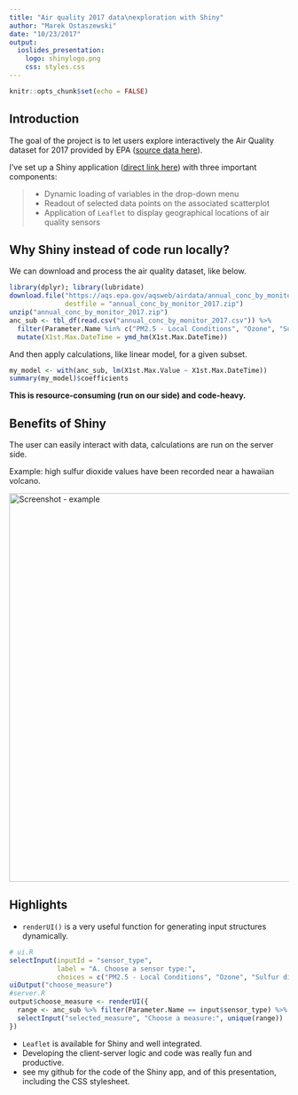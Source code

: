 ```yaml
---
title: "Air quality 2017 data\nexploration with Shiny"
author: "Marek Ostaszewski"
date: "10/23/2017"
output:
  ioslides_presentation:
    logo: shinylogo.png
    css: styles.css
---
```


```r
knitr::opts_chunk$set(echo = FALSE)
```

## Introduction

The goal of the project is to let users explore interactively the Air Quality dataset for 2017 provided by EPA ([source data here](https://www.epa.gov/outdoor-air-quality-data)). 

I've set up a Shiny application ([direct link here](https://mjostaszewski.shinyapps.io/DevDatP_W4/)) with three important components:

> - Dynamic loading of variables in the drop-down menu
> - Readout of selected data points on the associated scatterplot
> - Application of `Leaflet` to display geographical locations of air quality sensors

## Why Shiny instead of code run locally? {.codefont}

We can download and process the air quality dataset, like below.
```r
library(dplyr); library(lubridate)
download.file("https://aqs.epa.gov/aqsweb/airdata/annual_conc_by_monitor_2017.zip",
              destfile = "annual_conc_by_monitor_2017.zip")
unzip("annual_conc_by_monitor_2017.zip")
anc_sub <- tbl_df(read.csv("annual_conc_by_monitor_2017.csv")) %>%
  filter(Parameter.Name %in% c("PM2.5 - Local Conditions", "Ozone", "Sulfur dioxide")) %>%
  mutate(X1st.Max.DateTime = ymd_hm(X1st.Max.DateTime))
```

And then apply calculations, like linear model, for a given subset.

```r
my_model <- with(anc_sub, lm(X1st.Max.Value ~ X1st.Max.DateTime))
summary(my_model)$coefficients
```

**This is resource-consuming (run on our side) and code-heavy.**

## Benefits of Shiny

The user can easily interact with data, calculations are run on the server side.

Example: high sulfur dioxide values have been recorded near a hawaiian volcano.

<img src="example.png" alt="Screenshot - example" align="middle" style="width: 700px;"/>

## Highlights {.codefont}

- `renderUI()` is a very useful function for generating input structures dynamically.

```r
# ui.R
selectInput(inputId = "sensor_type", 
            label = "A. Choose a sensor type:",
            choices = c("PM2.5 - Local Conditions", "Ozone", "Sulfur dioxide")),
uiOutput("choose_measure")
#server.R
output$choose_measure <- renderUI({
  range <- anc_sub %>% filter(Parameter.Name == input$sensor_type) %>% pull(Metric.Used)
  selectInput("selected_measure", "Choose a measure:", unique(range))
})
```

- `Leaflet` is available for Shiny and well integrated.
- Developing the client-server logic and code was really fun and productive.
- see my github for the code of the Shiny app, and of this presentation, including the CSS stylesheet. 
